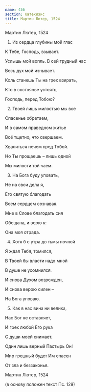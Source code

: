 ```yaml
---
name: 456
section: Катехизис
title: Мартин Лютер, 1524
---
```

Мартин Лютер, 1524


1. Из сердца глубины мой глас

К Тебе, Господь, взывает.

Услышь мой вопль. В сей трудный час

Весь дух мой изнывает.

Коль станешь Ты на грех взирать,

Кто в состоянье устоять,

Господь, перед Тобою?


2. Твоей лишь милостью мы все

Спасенье обретаем,

И в самом праведном житье

Всё тщетно, что свершаем.

Хвалиться нечем пред Тобой.

Но Ты прощаешь – лишь одной

Мы милости той чаем.


3. На Бога буду уповать,

Не на свои дела я,

Его святую благодать

Всем сердцем сознавая.

Мне в Слове благодать сия

Обещана, и верю я:

Она моя отрада.


4. Хотя б с утра до тьмы ночной

Я ждал Тебя, томился,

В Твоей бы власти надо мной

В душе не усомнился.

И снова Духом возрожден,

И снова верою силен –

На Бога уповаю.


5. Как в нас вина ни велика,

Нас Бог не оставляет,

И грех любой Его рука

С души моей снимает.

Один лишь верный Пастырь Он!

Мир грешный будет Им спасен

От зла и беззаконья.


Мартин Лютер, 1524

(в основу положен текст Пс. 129)